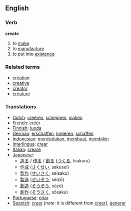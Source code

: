 ==English==
===Verb===
'''create'''
# to [[make]]
# to [[manufacture]]
# to put into [[existence]]

===Related terms===
*[[creation]]
*[[creative]]
*[[creator]]
*[[creature]]

===Translations===
*[[Dutch]]: [[creëren]], [[scheppen]], [[maken]]
*[[French]]: [[créer]]
*[[Finnish]]: [[luoda]]
*[[German]]: [[erschaffen]], [[kreieren]], [[schaffen]]
*[[Indonesian]]: [[cipta|menciptakan]], [[buat|membuat]], [[bikin|membikin]]
*[[Interlingua]]: [[crear]]
*[[Italian]]: [[creare]]
*[[Japanese]]:
** [[造る]] / [[作る]] / [[創る]] ([[つくる]], tsukuru)
** [[作成]] ([[さくせい]], sakusei)
** [[製作]] ([[せいさく]], seisaku)
** [[製造]] ([[せいぞう]], seizō)
** [[創造]] ([[そうぞう]], sōzō)
** [[創作]] ([[そうさく]], sōsaku)
*[[Portuguese]]: [[criar]]
*[[Spanish]]: [[crear]] (''note'': it is different from [[creer]]), [[generar]]